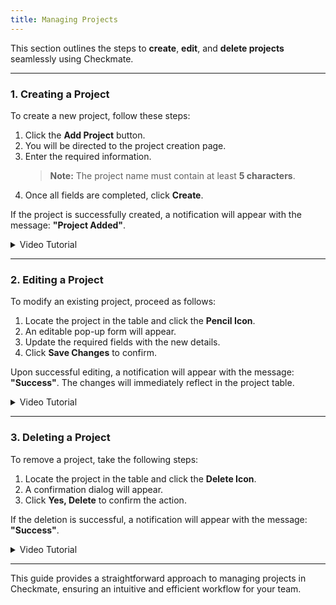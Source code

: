 ```yaml
---
title: Managing Projects
---
```


This section outlines the steps to **create**, **edit**, and **delete projects** seamlessly using Checkmate.

---

### 1. Creating a Project

To create a new project, follow these steps:

1. Click the **Add Project** button.
2. You will be directed to the project creation page.
3. Enter the required information.
   > **Note:** The project name must contain at least **5 characters**.
4. Once all fields are completed, click **Create**.

If the project is successfully created, a notification will appear with the message: **"Project Added"**.

<details>
  <summary>Video Tutorial</summary>
  ![Add Project](./../../../assets/create-project.gif)
</details>

---

### 2. Editing a Project

To modify an existing project, proceed as follows:

1. Locate the project in the table and click the **Pencil Icon**.
2. An editable pop-up form will appear.
3. Update the required fields with the new details.
4. Click **Save Changes** to confirm.

Upon successful editing, a notification will appear with the message: **"Success"**. The changes will immediately reflect in the project table.

<details>
  <summary>Video Tutorial</summary>
  ![Edit Project](./../../../assets/edit-project.gif)
</details>

---

### 3. Deleting a Project

To remove a project, take the following steps:

1. Locate the project in the table and click the **Delete Icon**.
2. A confirmation dialog will appear.
3. Click **Yes, Delete** to confirm the action.

If the deletion is successful, a notification will appear with the message: **"Success"**.

<details>
  <summary>Video Tutorial</summary>
  ![Delete Project](./../../../assets/delete-project.gif)
</details>

---

This guide provides a straightforward approach to managing projects in Checkmate, ensuring an intuitive and efficient workflow for your team.
